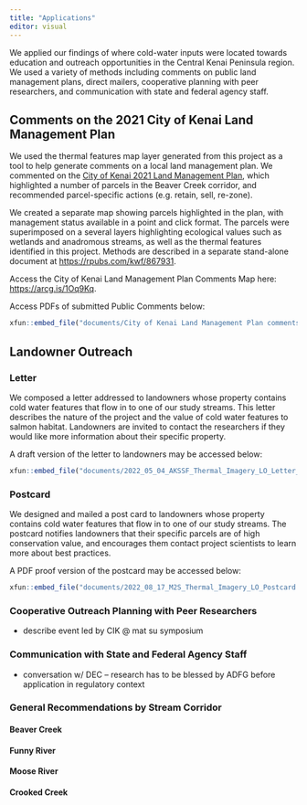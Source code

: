 ```yaml
---
title: "Applications"
editor: visual
---
```


We applied our findings of where cold-water inputs were located towards education and outreach opportunities in the Central Kenai Peninsula region. We used a variety of methods including comments on public land management plans, direct mailers, cooperative planning with peer researchers, and communication with state and federal agency staff.

## Comments on the 2021 City of Kenai Land Management Plan

We used the thermal features map layer generated from this project as a tool to help generate comments on a local land management plan. We commented on the [City of Kenai 2021 Land Management Plan](https://www.kenai.city/lands/page/land-management-plan), which highlighted a number of parcels in the Beaver Creek corridor, and recommended parcel-specific actions (e.g. retain, sell, re-zone).

We created a separate map showing parcels highlighted in the plan, with management status available in a point and click format. The parcels were superimposed on a several layers highlighting ecological values such as wetlands and anadromous streams, as well as the thermal features identified in this project. Methods are described in a separate stand-alone document at <https://rpubs.com/kwf/867931>.

Access the City of Kenai Land Management Plan Comments Map here: <https://arcg.is/1Oq9Kq>.

Access PDFs of submitted Public Comments below:

```r
xfun::embed_file("documents/City of Kenai Land Management Plan comments 20221031.zip", text = "City of Kenai 2021 Land Management Plan Comments")
```



## Landowner Outreach

### Letter
We composed a letter addressed to landowners whose property contains cold water features that flow in to one of our study streams. This letter describes the nature of the project and the value of cold water features to salmon habitat. Landowners are invited to contact the researchers if they would like more information about their specific property.

A draft version of the letter to landowners may be accessed below: 

```r
xfun::embed_file("documents/2022_05_04_AKSSF_Thermal_Imagery_LO_Letter_BM_v3.docx", text = "Download Landowner Outreach Letter")
```

### Postcard
We designed and mailed a post card to landowners whose property contains cold water features that flow in to one of our study streams. The postcard notifies landowners that their specific parcels are of high conservation value, and encourages them contact project scientists to learn more about best practices. 

A PDF proof version of the postcard may be accessed below:

```r
xfun::embed_file("documents/2022_08_17_M2S_Thermal_Imagery_LO_Postcard.pdf", text = "Download Landowner Outreach Postcard")
```

### Cooperative Outreach Planning with Peer Researchers

- describe event led by CIK @ mat su symposium


### Communication with State and Federal Agency Staff

- conversation w/ DEC -- research has to be blessed by ADFG before application in regulatory context


### General Recommendations by Stream Corridor

#### Beaver Creek

#### Funny River

#### Moose River

#### Crooked Creek

